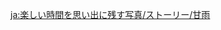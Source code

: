 {{TPRGT Story
|character          = Ganyu
|date               = 2022-12-02
|zh                 = 
;今天是甘雨的生日哦，我们快去为她庆祝吧！
:'''派蒙：'''我回来了!
:'''旅行者：'''嘘…派蒙，声音太大了。
:'''甘雨：'''啊…旅行者，派蒙，还有凝光…
:'''甘雨：'''抱，抱歉…我刚刚睡着了…你们有事情要谈的话，我就先…
:'''凝光：'''无需担心，这两位是专程过来找你的。
:'''甘雨：'''欸…找我?
:'''派蒙：'''好啦好啦，今天就别管工作了!快先尝尝这个素食蛋糕，香菱特制的哦~一出炉我就拿过来了！
:'''派蒙：'''还有还有&mdash;&mdash;
:'''旅行者：'''生日快乐。
|dialogue_review_zh = 「今天就别管工作了！还有还有&mdash;&mdash;生日快乐。」
|en                 =
;Today is [[Ganyu]]'s birthday, let's go and celebrate with her!
:'''Paimon:''' I'm back!
:'''Traveler:''' Shh... Paimon, you're being too loud.
:'''Ganyu:''' Ah... Traveler, Paimon, and Ningguang...
:'''Ganyu:''' S-Sorry... I fell asleep... If you need to discuss something, I'll just...
:'''Ningguang:''' Worry not. These two specially came over today to see you.
:'''Ganyu:''' Huh... To see me?
:'''Paimon:''' Alright alright, let's not talk about work today! Come try this vegetarian cake. It's a Xiangling specialty~ I brought it here fresh out of the oven!
:'''Paimon:''' Also also&mdash;
:'''Traveler:''' Happy birthday.
|dialogue_review_en = "Let's not talk about work today! Also also&mdash; Happy birthday."
}}



<!-- interwikis -->
[[ja:楽しい時間を思い出に残す写真/ストーリー/甘雨]]